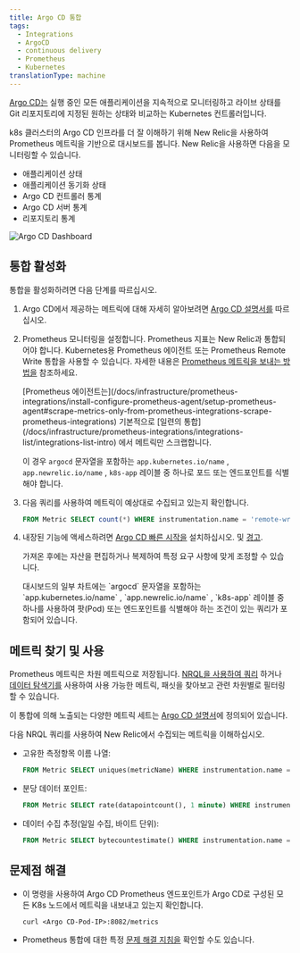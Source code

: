```yaml
---
title: Argo CD 통합
tags:
  - Integrations
  - ArgoCD
  - continuous delivery
  - Prometheus
  - Kubernetes
translationType: machine
---
```



[Argo CD는](https://argoproj.github.io/) 실행 중인 모든 애플리케이션을 지속적으로 모니터링하고 라이브 상태를 Git 리포지토리에 지정된 원하는 상태와 비교하는 Kubernetes 컨트롤러입니다.

k8s 클러스터의 Argo CD 인프라를 더 잘 이해하기 위해 New Relic을 사용하여 Prometheus 메트릭을 기반으로 대시보드를 봅니다. New Relic을 사용하면 다음을 모니터링할 수 있습니다.

* 애플리케이션 상태
* 애플리케이션 동기화 상태
* Argo CD 컨트롤러 통계
* Argo CD 서버 통계
* 리포지토리 통계

<img
  title="Argo CD Dashboard"
  alt="Argo CD Dashboard"
  src={kubernetesArgoCDDashboard}
/>

## 통합 활성화

통합을 활성화하려면 다음 단계를 따르십시오.

1. Argo CD에서 제공하는 메트릭에 대해 자세히 알아보려면 [Argo CD 설명서를](https://argo-cd.readthedocs.io/en/stable/operator-manual/metrics/) 따르십시오.

2. Prometheus 모니터링을 설정합니다. Prometheus 지표는 New Relic과 통합되어야 합니다. Kubernetes용 Prometheus 에이전트 또는 Prometheus Remote Write 통합을 사용할 수 있습니다. 자세한 내용은 [Prometheus 메트릭을 보내는 방법을](/docs/infrastructure/prometheus-integrations/get-started/send-prometheus-metric-data-new-relic/) 참조하세요.

   <Callout variant="important">
     [Prometheus 에이전트는](/docs/infrastructure/prometheus-integrations/install-configure-prometheus-agent/setup-prometheus-agent#scrape-metrics-only-from-prometheus-integrations-scrape-prometheus-integrations) 기본적으로 [일련의 통합](/docs/infrastructure/prometheus-integrations/integrations-list/integrations-list-intro) 에서 메트릭만 스크랩합니다.

     이 경우 `argocd` 문자열을 포함하는 `app.kubernetes.io/name` , `app.newrelic.io/name` , `k8s-app` 레이블 중 하나로 포드 또는 엔드포인트를 식별해야 합니다.
   </Callout>

3. 다음 쿼리를 사용하여 메트릭이 예상대로 수집되고 있는지 확인합니다.

   ```sql
   FROM Metric SELECT count(*) WHERE instrumentation.name = 'remote-write' AND metricName LIKE 'argocd_%' FACET metricName LIMIT MAX
   ```

4. 내장된 기능에 액세스하려면 [Argo CD 빠른 시작을](https://newrelic.com/instant-observability/argocd-quickstart) 설치하십시오. <InlinePopover type="dashboards"/>및 [경고](/docs/alerts-applied-intelligence/new-relic-alerts/learn-alerts/introduction-alerts/).

   가져온 후에는 자산을 편집하거나 복제하여 특정 요구 사항에 맞게 조정할 수 있습니다.

   <Callout variant="important">
     대시보드의 일부 차트에는 `argocd` 문자열을 포함하는 `app.kubernetes.io/name` , `app.newrelic.io/name` , `k8s-app` 레이블 중 하나를 사용하여 팟(Pod) 또는 엔드포인트를 식별해야 하는 조건이 있는 쿼리가 포함되어 있습니다.
   </Callout>

## 메트릭 찾기 및 사용

Prometheus 메트릭은 차원 메트릭으로 저장됩니다. [NRQL을 사용하여 쿼리](/docs/telemetry-data-platform/get-data/apis/query-metric-data-type/) 하거나 [데이터 탐색기를](/docs/query-your-data/explore-query-data/browse-data/introduction-data-explorer/) 사용하여 사용 가능한 메트릭, 패싯을 찾아보고 관련 차원별로 필터링할 수 있습니다.

이 통합에 의해 노출되는 다양한 메트릭 세트는 [Argo CD 설명서](https://argo-cd.readthedocs.io/en/stable/operator-manual/metrics/)에 정의되어 있습니다.

다음 NRQL 쿼리를 사용하여 New Relic에서 수집되는 메트릭을 이해하십시오.

* 고유한 측정항목 이름 나열:

  ```sql
  FROM Metric SELECT uniques(metricName) WHERE instrumentation.name = 'remote-write' AND metricName LIKE 'argocd_%' LIMIT MAX
  ```

* 분당 데이터 포인트:

  ```sql
  FROM Metric SELECT rate(datapointcount(), 1 minute) WHERE instrumentation.name = 'remote-write' AND metricName LIKE 'argocd_%' LIMIT MAX
  ```

* 데이터 수집 추정(일일 수집, 바이트 단위):

  ```sql
  FROM Metric SELECT bytecountestimate() WHERE instrumentation.name = 'remote-write' AND metricName LIKE 'argocd_%' SINCE 1 day ago
  ```

## 문제점 해결

* 이 명령을 사용하여 Argo CD Prometheus 엔드포인트가 Argo CD로 구성된 모든 K8s 노드에서 메트릭을 내보내고 있는지 확인합니다.

  ```
  curl <Argo CD-Pod-IP>:8082/metrics
  ```

* Prometheus 통합에 대한 특정 [문제 해결 지침을](/docs/infrastructure/prometheus-integrations/install-configure-prometheus-agent/troubleshooting-guide/) 확인할 수도 있습니다.